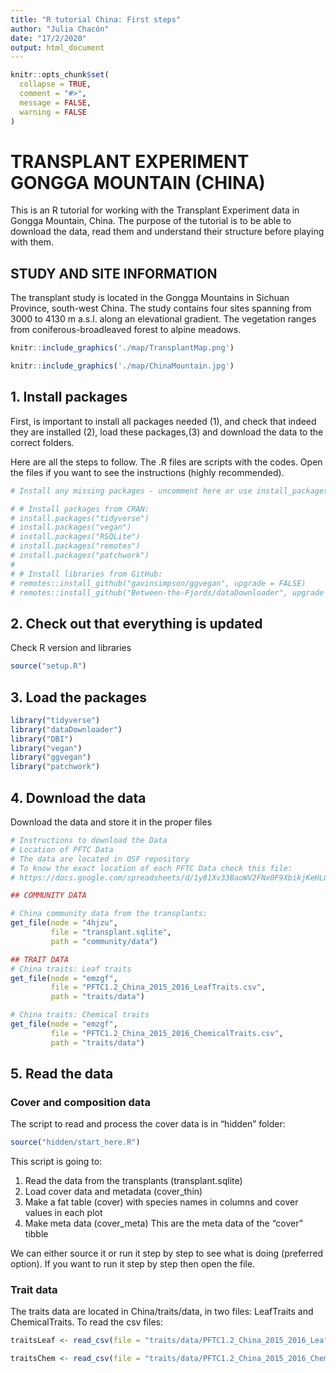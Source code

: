 ```yaml
---
title: "R tutorial China: First steps"
author: "Julia Chacón"
date: "17/2/2020"
output: html_document
---
```

<style>
p.caption {
  font-size: 0.8em;
}
</style>

```r
knitr::opts_chunk$set(
  collapse = TRUE,
  comment = "#>",
  message = FALSE,
  warning = FALSE
)
```

# TRANSPLANT EXPERIMENT GONGGA MOUNTAIN (CHINA)

This is an R tutorial for working with the Transplant Experiment data in Gongga Mountain, China. The purpose of the tutorial is to be able to download the data, read them and understand their structure before playing with them.

## STUDY AND SITE INFORMATION

The transplant study is located in the Gongga Mountains in Sichuan Province, south-west China. The study contains four sites spanning from 3000 to 4130 m a.s.l. along an elevational gradient. The vegetation ranges from coniferous-broadleaved forest to alpine meadows.

```r
knitr::include_graphics('./map/TransplantMap.png')
```

```r
knitr::include_graphics('./map/ChinaMountain.jpg')
```

## 1. Install packages

First, is important to install all packages needed (1), and check that indeed they are installed (2), load these packages,(3) and download the data to the correct folders.

Here are all the steps to follow. The .R files are scripts with the codes. Open the files if you want to see the instructions (highly recommended).

```r
# Install any missing packages - uncomment here or use install_packages.R script

# # Install packages from CRAN:
# install.packages("tidyverse")
# install.packages("vegan")
# install.packages("RSQLite")
# install.packages("remotes")
# install.packages("patchwork")
# 
# # Install libraries from GitHub:
# remotes::install_github("gavinsimpson/ggvegan", upgrade = FALSE)
# remotes::install_github("Between-the-Fjords/dataDownloader", upgrade = FALSE)
```

## 2. Check out that everything is updated 
 
Check R version and libraries
 
```r
source("setup.R")
```

## 3. Load the packages
```r
library("tidyverse")
library("dataDownloader")
library("DBI")
library("vegan")
library("ggvegan")
library("patchwork")
```

## 4. Download the data

Download the data and store it in the proper files

```r
# Instructions to download the Data
# Location of PFTC Data
# The data are located in OSF repository
# To know the exact location of each PFTC Data check this file:
# https://docs.google.com/spreadsheets/d/1y81Xv33BaoWV2FNx0F9XbikjKeHLGNxfmWZ2w4xmISk/edit#gid=0

## COMMUNITY DATA

# China community data from the transplants:
get_file(node = "4hjzu",
         file = "transplant.sqlite",
         path = "community/data")

## TRAIT DATA
# China traits: Leaf traits
get_file(node = "emzgf",
         file = "PFTC1.2_China_2015_2016_LeafTraits.csv",
         path = "traits/data")

# China traits: Chemical traits
get_file(node = "emzgf",
         file = "PFTC1.2_China_2015_2016_ChemicalTraits.csv",
         path = "traits/data")
```

## 5. Read the data

### Cover and composition data

The script to read and process the cover data is in "hidden" folder:

```r
source("hidden/start_here.R")
```

This script is going to:
  
1. Read the data from the transplants (transplant.sqlite)
2. Load cover data and metadata (cover_thin)
3. Make a fat table (cover) with species names in columns and cover values in each plot
4. Make meta data (cover_meta) This are the meta data of the "cover" tibble

We can either source it or run it step by step to see what is doing (preferred option). If you want to run it step by step then open the file.

### Trait data

The traits data are located in China/traits/data, in two files: LeafTraits and ChemicalTraits. 
                                                            To read the csv files:
```r
traitsLeaf <- read_csv(file = "traits/data/PFTC1.2_China_2015_2016_LeafTraits.csv")

traitsChem <- read_csv(file = "traits/data/PFTC1.2_China_2015_2016_ChemicalTraits.csv")
```
                                                                                                                 
                